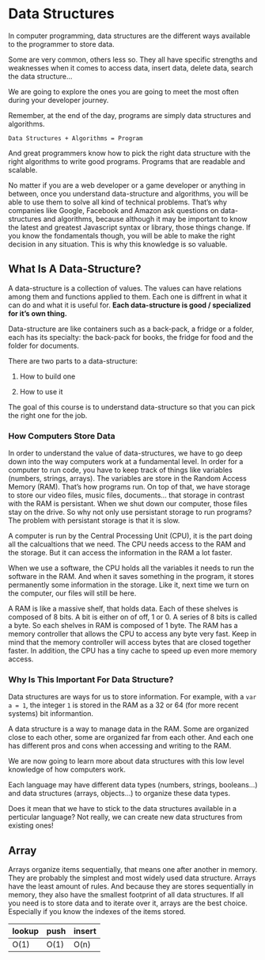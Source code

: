 # Data Structures

In computer programming, data structures are the different ways available to the programmer to store data.

Some are very common, others less so. They all have specific strengths and weaknesses when it comes to access data, insert data, delete data, search the data structure...

We are going to explore the ones you are going to meet the most often during your developer journey.

Remember, at the end of the day, programs are simply data structures and algorithms.

`Data Structures + Algorithms = Program`

And great programmers know how to pick the right data structure with the right algorithms to write good programs. Programs that are readable and scalable.

No matter if you are a web developer or a game developer or anything in between, once you understand data-structure and algorithms, you will be able to use them to solve all kind of technical problems. That's why companies like Google, Facebook and Amazon ask questions on data-structures and algorithms, because although it may be important to know the latest and greatest Javascript syntax or library, those things change. If you know the fondamentals though, you will be able to make the right decision in any situation. This is why this knowledge is so valuable.

## What Is A Data-Structure?

A data-structure is a collection of values. The values can have relations among them and functions applied to them. Each one is diffrent in what it can do and what it is useful for. __Each data-structure is good / specialized for it's own thing.__

Data-structure are like containers such as a back-pack, a fridge or a folder, each has its specialty: the back-pack for books, the fridge for food and the folder for documents.

There are two parts to a data-structure:

1. How to build one

2. How to use it

The goal of this course is to understand data-structure so that you can pick the right one for the job.

### How Computers Store Data

In order to understand the value of data-structures, we have to go deep down into the way computers work at a fundamental level. In order for a computer to run code, you have to keep track of things like variables (numbers, strings, arrays). The variables are store in the Random Access Memory (RAM). That's how programs run. On top of that, we have storage to store our video files, music files, documents... that storage in contrast with the RAM is persistant. When we shut down our computer, those files stay on the drive. So why not only use persistant storage to run programs? The problem with persistant storage is that it is slow.

A computer is run by the Central Processing Unit (CPU), it is the part doing all the calcualtions that we need. The CPU needs access to the RAM and the storage. But it can access the information in the RAM a lot faster.

When we use a software, the CPU holds all the variables it needs to run the software in the RAM. And when it saves something in the program, it stores permanently some information in the storage. Like it, next time we turn on the computer, our files will still be here.

A RAM is like a massive shelf, that holds data. Each of these shelves is composed of 8 bits. A bit is either on of off, 1 or 0. A series of 8 bits is called a byte. So each shelves in RAM is composed of 1 byte. The RAM has a memory controller that allows the CPU to access any byte very fast. Keep in mind that the memory controller will access bytes that are closed together faster. In addition, the CPU has a tiny cache to speed up even more memory access.

### Why Is This Important For Data Structure?

Data structures are ways for us to store information. For example, with a `var a = 1`, the integer `1` is stored in the RAM as a 32 or 64 (for more recent systems) bit informantion.

A data structure is a way to manage data in the RAM. Some are organized close to each other, some are organized far from each other. And each one has different pros and cons when accessing and writing to the RAM.

We are now going to learn more about data structures with this low level knowledge of how computers work.

Each language may have different data types (numbers, strings, booleans...) and data structures (arrays, objects...) to organize these data types.

Does it mean that we have to stick to the data structures available in a perticular language? Not really, we can create new data structures from existing ones!

## Array

Arrays organize items sequentially, that means one after another in memory. They are probably the simplest and most widely used data structure. Arrays have the least amount of rules. And because they are stores sequentially in memory, they also have the smallest footprint of all data structures. If all you need is to store data and to iterate over it, arrays are the best choice. Especially if you know the indexes of the items stored.

lookup | push | insert | delete
--- | --- | ---
O(1) | O(1) | O(n) | O(n)
